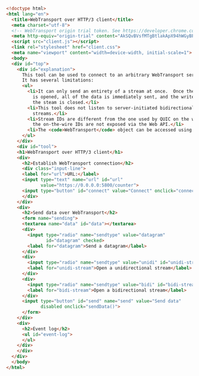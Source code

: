 
```html  title="webtransport-acme-http01/static/client.html"
<!doctype html>
<html lang="en">
  <title>WebTransport over HTTP/3 client</title>
  <meta charset="utf-8">
  <!-- WebTransport origin trial token. See https://developer.chrome.com/origintrials/#/view_trial/793759434324049921 -->
  <meta http-equiv="origin-trial" content="AkSQvBVsfMTgBtlakApX94hWGyBPQJXerRc2Aq8g/sKTMF+yG62+bFUB2yIxaK1furrNH3KNNeJV00UZSZHicw4AAABceyJvcmlnaW4iOiJodHRwczovL2dvb2dsZWNocm9tZS5naXRodWIuaW86NDQzIiwiZmVhdHVyZSI6IldlYlRyYW5zcG9ydCIsImV4cGlyeSI6MTY0Mzc1OTk5OX0=">
  <script src="client.js"></script>
  <link rel="stylesheet" href="client.css">
  <meta name="viewport" content="width=device-width, initial-scale=1">
  <body>
  <div id="top">
    <div id="explanation">
      This tool can be used to connect to an arbitrary WebTransport server.
      It has several limitations:
      <ul>
        <li>It can only send an entirety of a stream at once.  Once the stream
          is opened, all of the data is immediately sent, and the write side of
          the steam is closed.</li>
        <li>This tool does not listen to server-initiated bidirectional
          streams.</li>
        <li>Stream IDs are different from the one used by QUIC on the wire, as
          the on-the-wire IDs are not exposed via the Web API.</li>
        <li>The <code>WebTransport</code> object can be accessed using the developer console via <code>currentTransport</code>.</li>
      </ul>
    </div>
    <div id="tool">
    <h1>WebTransport over HTTP/3 client</h1>
    <div>
      <h2>Establish WebTransport connection</h2>
      <div class="input-line">
      <label for="url">URL:</label>
      <input type="text" name="url" id="url"
             value="https://0.0.0.0:5800/counter">
      <input type="button" id="connect" value="Connect" onclick="connect()">
      </div>
    </div>
    <div>
      <h2>Send data over WebTransport</h2>
      <form name="sending">
      <textarea name="data" id="data"></textarea>
      <div>
        <input type="radio" name="sendtype" value="datagram"
               id="datagram" checked>
        <label for="datagram">Send a datagram</label>
      </div>
      <div>
        <input type="radio" name="sendtype" value="unidi" id="unidi-stream">
        <label for="unidi-stream">Open a unidirectional stream</label>
      </div>
      <div>
        <input type="radio" name="sendtype" value="bidi" id="bidi-stream">
        <label for="bidi-stream">Open a bidirectional stream</label>
      </div>
      <input type="button" id="send" name="send" value="Send data"
             disabled onclick="sendData()">
      </form>
    </div>
    <div>
      <h2>Event log</h2>
      <ul id="event-log">
      </ul>
    </div>
    </div>
  </div>
  </body>
</html>
```